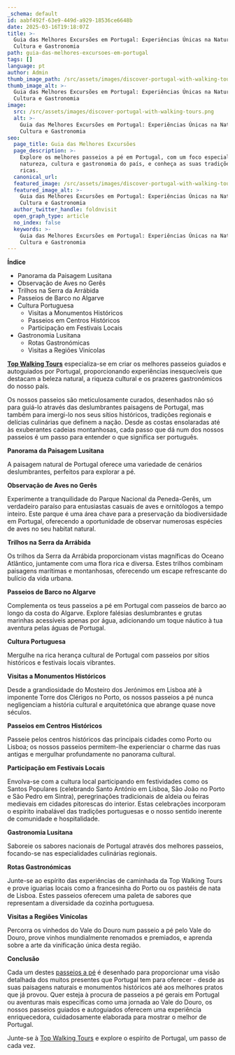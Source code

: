 ```yaml
---
_schema: default
id: aabf492f-63e9-449d-a929-18536ce6648b
date: 2025-03-16T19:18:07Z
title: >-
  Guia das Melhores Excursões em Portugal: Experiências Únicas na Natureza,
  Cultura e Gastronomia
path: guia-das-melhores-excursoes-em-portugal
tags: []
language: pt
author: Admin
thumb_image_path: /src/assets/images/discover-portugal-with-walking-tours.png
thumb_image_alt: >-
  Guia das Melhores Excursões em Portugal: Experiências Únicas na Natureza,
  Cultura e Gastronomia
image:
  src: /src/assets/images/discover-portugal-with-walking-tours.png
  alt: >-
    Guia das Melhores Excursões em Portugal: Experiências Únicas na Natureza,
    Cultura e Gastronomia
seo:
  page_title: Guia das Melhores Excursões
  page_description: >-
    Explore os melhores passeios a pé em Portugal, com um foco especial na
    natureza, cultura e gastronomia do país, e conheça as suas tradições mais
    ricas.
  canonical_url:
  featured_image: /src/assets/images/discover-portugal-with-walking-tours.png
  featured_image_alt: >-
    Guia das Melhores Excursões em Portugal: Experiências Únicas na Natureza,
    Cultura e Gastronomia
  author_twitter_handle: foldnvisit
  open_graph_type: article
  no_index: false
  keywords: >-
    Guia das Melhores Excursões em Portugal: Experiências Únicas na Natureza,
    Cultura e Gastronomia
---
```


**Índice**

- Panorama da Paisagem Lusitana
- Observação de Aves no Gerês
- Trilhos na Serra da Arrábida
- Passeios de Barco no Algarve
- Cultura Portuguesa
  - Visitas a Monumentos Históricos
  - Passeios em Centros Históricos
  - Participação em Festivais Locais
- Gastronomia Lusitana
  - Rotas Gastronómicas
  - Visitas a Regiões Vinícolas

[**Top Walking Tours**]() especializa-se em criar os melhores passeios guiados e
autoguiados por Portugal, proporcionando experiências inesquecíveis que destacam
a beleza natural, a riqueza cultural e os prazeres gastronómicos do nosso país.

Os nossos passeios são meticulosamente curados, desenhados não só para guiá-lo
através das deslumbrantes paisagens de Portugal, mas também para imergi-lo nos
seus sítios históricos, tradições regionais e delícias culinárias que definem a
nação. Desde as costas ensolaradas até às exuberantes cadeias montanhosas, cada
passo que dá num dos nossos passeios é um passo para entender o que significa
ser português.

**Panorama da Paisagem Lusitana**

A paisagem natural de Portugal oferece uma variedade de cenários deslumbrantes,
perfeitos para explorar a pé.

**Observação de Aves no Gerês**

Experimente a tranquilidade do Parque Nacional da Peneda-Gerês, um verdadeiro
paraíso para entusiastas casuais de aves e ornitólogos a tempo inteiro. Este
parque é uma área chave para a preservação da biodiversidade em Portugal,
oferecendo a oportunidade de observar numerosas espécies de aves no seu habitat
natural.

**Trilhos na Serra da Arrábida**

Os trilhos da Serra da Arrábida proporcionam vistas magníficas do Oceano
Atlântico, juntamente com uma flora rica e diversa. Estes trilhos combinam
paisagens marítimas e montanhosas, oferecendo um escape refrescante do bulício
da vida urbana.

**Passeios de Barco no Algarve**

Complementa os teus passeios a pé em Portugal com passeios de barco ao longo da
costa do Algarve. Explore falésias deslumbrantes e grutas marinhas acessíveis
apenas por água, adicionando um toque náutico à tua aventura pelas águas de
Portugal.

**Cultura Portuguesa**

Mergulhe na rica herança cultural de Portugal com passeios por sítios históricos
e festivais locais vibrantes.

**Visitas a Monumentos Históricos**

Desde a grandiosidade do Mosteiro dos Jerónimos em Lisboa até à imponente Torre
dos Clérigos no Porto, os nossos passeios a pé nunca negligenciam a história
cultural e arquitetónica que abrange quase nove séculos.

**Passeios em Centros Históricos**

Passeie pelos centros históricos das principais cidades como Porto ou Lisboa; os
nossos passeios permitem-lhe experienciar o charme das ruas antigas e mergulhar
profundamente no panorama cultural.

**Participação em Festivais Locais**

Envolva-se com a cultura local participando em festividades como os Santos
Populares (celebrando Santo António em Lisboa, São João no Porto e São Pedro em
Sintra), peregrinações tradicionais de aldeia ou feiras medievais em cidades
pitorescas do interior. Estas celebrações incorporam o espírito inabalável das
tradições portuguesas e o nosso sentido inerente de comunidade e hospitalidade.

**Gastronomia Lusitana**

Saboreie os sabores nacionais de Portugal através dos melhores passeios,
focando-se nas especialidades culinárias regionais.

**Rotas Gastronómicas**

Junte-se ao espírito das experiências de caminhada da Top Walking Tours e prove
iguarias locais como a francesinha do Porto ou os pastéis de nata de Lisboa.
Estes passeios oferecem uma paleta de sabores que representam a diversidade da
cozinha portuguesa.

**Visitas a Regiões Vinícolas**

Percorra os vinhedos do Vale do Douro num passeio a pé pelo Vale do Douro, prove
vinhos mundialmente renomados e premiados, e aprenda sobre a arte da vinificação
única desta região.

**Conclusão**

Cada um destes
[passeios a pé](https://topwalkingtoursportugal.com/pt/passeios-pedestres-portugal/)
é desenhado para proporcionar uma visão detalhada dos muitos presentes que
Portugal tem para oferecer - desde as suas paisagens naturais e monumentos
históricos até aos melhores pratos que já provou. Quer esteja à procura de
passeios a pé gerais em Portugal ou aventuras mais específicas como uma jornada
ao Vale do Douro, os nossos passeios guiados e autoguiados oferecem uma
experiência enriquecedora, cuidadosamente elaborada para mostrar o melhor de
Portugal.

Junte-se à [Top Walking Tours](https://topwalkingtoursportugal.com/pt/) e
explore o espírito de Portugal, um passo de cada vez.
